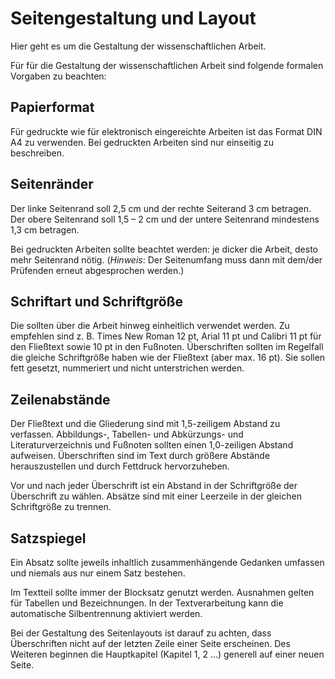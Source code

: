 # Seitengestaltung und Layout {#sec-B-layout}

Hier geht es um die Gestaltung der wissenschaftlichen Arbeit.

Für für die Gestaltung der wissenschaftlichen Arbeit sind folgende formalen Vorgaben zu beachten:

::: panel-tabset
## Papierformat

Für gedruckte wie für elektronisch eingereichte Arbeiten ist das Format DIN A4 zu verwenden. Bei gedruckten Arbeiten sind nur einseitig zu beschreiben.

## Seitenränder

Der linke Seitenrand soll 2,5 cm und der rechte Seiterand 3 cm betragen. Der obere Seitenrand soll 1,5 – 2 cm und der untere Seitenrand mindestens 1,3 cm betragen.

Bei gedruckten Arbeiten sollte beachtet werden: je dicker die Arbeit, desto mehr Seitenrand nötig. (*Hinweis*: Der Seitenumfang muss dann mit dem/der Prüfenden erneut abgesprochen werden.)

## Schriftart und Schriftgröße

Die sollten über die Arbeit hinweg einheitlich verwendet werden. Zu empfehlen sind z. B. Times New Roman 12 pt, Arial 11 pt und Calibri 11 pt für den Fließtext sowie 10 pt in den Fußnoten. Überschriften sollten im Regelfall die gleiche Schriftgröße haben wie der Fließtext (aber max. 16 pt). Sie sollen fett gesetzt, nummeriert und nicht unterstrichen werden.

## Zeilenabstände

Der Fließtext und die Gliederung sind mit 1,5-zeiligem Abstand zu verfassen. Abbildungs-, Tabellen- und Abkürzungs- und Literaturverzeichnis und Fußnoten sollten einen 1,0-zeiligen Abstand aufweisen. Überschriften sind im Text durch größere Abstände herauszustellen und durch Fettdruck hervorzuheben.

Vor und nach jeder Überschrift ist ein Abstand in der Schriftgröße der Überschrift zu wählen. Absätze sind mit einer Leerzeile in der gleichen Schriftgröße zu trennen.

## Satzspiegel

Ein Absatz sollte jeweils inhaltlich zusammenhängende Gedanken umfassen und niemals aus nur einem Satz bestehen.

Im Textteil sollte immer der Blocksatz genutzt werden. Ausnahmen gelten für Tabellen und Bezeichnungen. In der Textverarbeitung kann die automatische Silbentrennung aktiviert werden.

Bei der Gestaltung des Seitenlayouts ist darauf zu achten, dass Überschriften nicht auf der letzten Zeile einer Seite erscheinen. Des Weiteren beginnen die Hauptkapitel (Kapitel 1, 2 ...) generell auf einer neuen Seite.
:::
